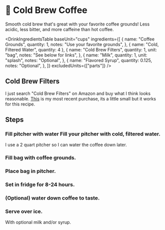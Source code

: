 
# 🧊 Cold Brew Coffee

Smooth cold brew that's great with your favorite coffee grounds! Less acidic, less bitter, and more caffeine than hot coffee.

<DrinkIngredientsTable
  baseUnit="cups"
  ingredients={[
    {
      name: "Coffee Grounds",
      quantity: 1,
      notes: "Use your favorite grounds",
    },
    { name: "Cold, Filtered Water", quantity: 4 },
    {
      name: "Cold Brew Filters",
      quantity: 1,
      unit: "bag",
      notes: "See below for links",
    },
    {
      name: "Milk",
      quantity: 1,
      unit: "splash",
      notes: "Optional",
    },
    {
      name: "Flavored Syrup",
      quantity: 0.125,
      notes: "Optional",
    },
  ]}
  excludedUnits={["parts"]}
/>

## Cold Brew Filters

I just search "Cold Brew Filters" on Amazon and buy what I think looks reasonable. [This](https://www.amazon.com/dp/B09VL5CK5J) is my most recent purchase, its a little small but it works for this recipe.

## Steps

<Steps>

### Fill pitcher with water Fill your pitcher with cold, filtered water.

I use a 2 quart pitcher so I can water the coffee down later.

### Fill bag with coffee grounds.

### Place bag in pitcher.

### Set in fridge for 8-24 hours.

### (Optional) water down coffee to taste.

### Serve over ice.

With optional milk and/or syrup.

</Steps>
